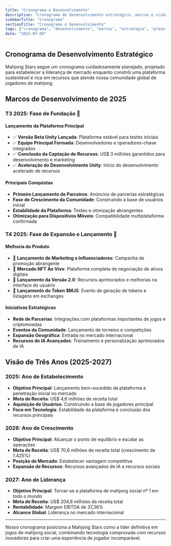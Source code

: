 ```yaml
---
title: "Cronograma e Desenvolvimento"
description: "Cronograma de desenvolvimento estratégico, marcos e visão de três anos para se tornar a plataforma de mahjong social nº 1"
sidebarTitle: "Cronograma"
sectionTitle: "Cronograma e Desenvolvimento"
tags: ["cronograma", "desenvolvimento", "marcos", "estratégia", "prazo"]
date: "2025-07-09"
---
```


## Cronograma de Desenvolvimento Estratégico

Mahjong Stars segue um cronograma cuidadosamente planejado, projetado para estabelecer a liderança de mercado enquanto constrói uma plataforma sustentável e rica em recursos que atende nossa comunidade global de jogadores de mahjong.

## Marcos de Desenvolvimento de 2025

### T3 2025: Fase de Fundação 🚀

#### Lançamento da Plataforma Principal
- ✅ **Versão Beta Unity Lançada**: Plataforma estável para testes iniciais
- ✅ **Equipe Principal Formada**: Desenvolvedores e operadores-chave integrados
- ✅ **Conclusão da Captação de Recursos**: US$ 3 milhões garantidos para desenvolvimento e marketing
- ✅ **Aceleração do Desenvolvimento Unity**: Início do desenvolvimento acelerado de recursos

#### Principais Conquistas
- **Primeiro Lançamento de Parceiros**: Anúncios de parcerias estratégicas
- **Fase de Crescimento da Comunidade**: Construindo a base de usuários inicial
- **Estabilidade da Plataforma**: Testes e otimização abrangentes
- **Otimização para Dispositivos Móveis**: Compatibilidade multiplataforma confirmada

### T4 2025: Fase de Expansão e Lançamento 🌟

#### Melhoria do Produto
- 🎯 **Lançamento de Marketing e Influenciadores**: Campanha de promoção abrangente
- 🎯 **Mercado NFT Ao Vivo**: Plataforma completa de negociação de ativos digitais
- 🎯 **Lançamento da Versão 2.0**: Recursos aprimorados e melhorias na interface do usuário
- 🎯 **Lançamento do Token $MJS**: Evento de geração de tokens e listagens em exchanges

#### Iniciativas Estratégicas
- **Rede de Parcerias**: Integrações com plataformas importantes de jogos e criptomoedas
- **Eventos da Comunidade**: Lançamento de torneios e competições
- **Expansão Geográfica**: Entrada no mercado internacional
- **Recursos de IA Avançados**: Treinamento e personalização aprimorados de IA


## Visão de Três Anos (2025-2027)

### 2025: Ano de Estabelecimento
- **Objetivo Principal**: Lançamento bem-sucedido da plataforma e penetração inicial no mercado
- **Meta de Receita**: US$ 4,6 milhões de receita total
- **Aquisição de Usuários**: Construindo a base de jogadores principal
- **Foco em Tecnologia**: Estabilidade da plataforma e conclusão dos recursos principais

### 2026: Ano de Crescimento
- **Objetivo Principal**: Alcançar o ponto de equilíbrio e escalar as operações
- **Meta de Receita**: US$ 70,6 milhões de receita total (crescimento de 1.425%)
- **Posição de Mercado**: Estabelecer vantagem competitiva
- **Expansão de Recursos**: Recursos avançados de IA e recursos sociais

### 2027: Ano de Liderança
- **Objetivo Principal**: Tornar-se a plataforma de mahjong social nº 1 em todo o mundo
- **Meta de Receita**: US$ 204,6 milhões de receita total
- **Rentabilidade**: Margem EBITDA de 37,36%
- **Alcance Global**: Liderança no mercado internacional

---

Nosso cronograma posiciona a Mahjong Stars como a líder definitiva em jogos de mahjong social, combinando tecnologia comprovada com recursos inovadores para criar uma experiência de jogador incomparável.
